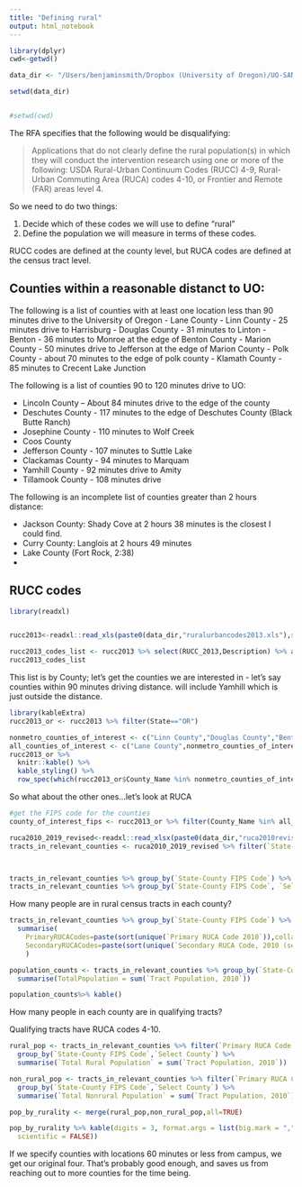 ```yaml
---
title: "Defining rural"
output: html_notebook
---
```




```r
library(dplyr)
cwd<-getwd()

data_dir <- "/Users/benjaminsmith/Dropbox (University of Oregon)/UO-SAN Lab/Berkman Lab/Devaluation/analysis_files/data/"

setwd(data_dir)


#setwd(cwd)
```

The RFA specifies that the following would be disqualifying:

> Applications that do not clearly define the rural population(s) in which they will conduct the intervention research using one or more of the following: USDA Rural-Urban Continuum Codes (RUCC) 4-9, Rural-Urban Commuting Area (RUCA) codes 4-10, or Frontier and Remote (FAR) areas level 4.

So we need to do two things:

 (1) Decide which of these codes we will use to define "rural"
 (2) Define the population we will measure in terms of these codes.
 
RUCC codes are defined at the county level, but RUCA codes are defined at the census tract level.

## Counties within a reasonable distanct to UO:

The following is a list of counties with at least one location less than 90 minutes drive to the University of Oregon
 - Lane County
  - Linn County - 25 minutes drive to Harrisburg
 - Douglas County - 31 minutes to Linton
 - Benton - 36 minutes to Monroe at the edge of Benton County
 - Marion County - 50 minutes drive to Jefferson at the edge of Marion County
 - Polk County - about 70 minutes to the edge of polk county
  - Klamath County - 85 minutes to Crecent Lake Junction
 

 The following is a list of counties 90 to 120 minutes drive to UO:
 
 - Lincoln County -- About 84 minutes drive to the edge of the county
 - Deschutes County - 117 minutes to the edge of Deschutes County (Black Butte Ranch)
 - Josephine County - 110 minutes to Wolf Creek
 - Coos County
 - Jefferson County - 107 minutes to Suttle Lake
 - Clackamas County -  94 minutes to Marquam
 - Yamhill County - 92 minutes drive to Amity
 - Tillamook County - 108 minutes drive
 
 The following is an incomplete list of counties greater than 2 hours distance:
 
 - Jackson County: Shady Cove at 2 hours 38 minutes is the closest I could find.
 - Curry County: Langlois at 2 hours 49 minutes
 - Lake County (Fort Rock, 2:38)
 - 
 


## RUCC codes

```r
library(readxl)


rucc2013<-readxl::read_xls(paste0(data_dir,"ruralurbancodes2013.xls"),sheet="Rural-urban Continuum Code 2013")

rucc2013_codes_list <- rucc2013 %>% select(RUCC_2013,Description) %>% arrange(. , RUCC_2013) %>% unique
rucc2013_codes_list
```

This list is by County; let's get the counties we are interested in - let's say counties within 90 minutes driving distance. will include Yamhill which is just outside the distance.


```r
library(kableExtra)
rucc2013_or <- rucc2013 %>% filter(State=="OR")

nonmetro_counties_of_interest <- c("Linn County","Douglas County","Benton County", "Marion County","Polk County","Klamath County")
all_counties_of_interest <- c("Lane County",nonmetro_counties_of_interest)
rucc2013_or %>% 
  knitr::kable() %>%
  kable_styling() %>%
  row_spec(which(rucc2013_or$County_Name %in% nonmetro_counties_of_interest), background="#ccccff")
```

So what about the other ones...let's look at RUCA

```r
#get the FIPS code for the counties
county_of_interest_fips <- rucc2013_or %>% filter(County_Name %in% all_counties_of_interest) %>% .$FIPS %>% as.integer()

ruca2010_2019_revised<-readxl::read_xlsx(paste0(data_dir,"ruca2010revised.xlsx"),sheet="Data",skip = 1)
tracts_in_relevant_counties <- ruca2010_2019_revised %>% filter(`State-County FIPS Code` %in% county_of_interest_fips)




```


```r
tracts_in_relevant_counties %>% group_by(`State-County FIPS Code`) %>% summarise(CountyTypes=paste(sort(unique(`Primary RUCA Code 2010`)),collapse=", "))
tracts_in_relevant_counties %>% group_by(`State-County FIPS Code`, `Select County`) %>% summarise(CountyTypes=paste(sort(unique(`Secondary RUCA Code, 2010 (see errata)`)),collapse=", "))
```

How many people are in rural census tracts in each county?

```r
tracts_in_relevant_counties %>% group_by(`State-County FIPS Code`) %>% 
  summarise(
    PrimaryRUCACodes=paste(sort(unique(`Primary RUCA Code 2010`)),collapse=", "),
    SecondaryRUCACodes=paste(sort(unique(`Secondary RUCA Code, 2010 (see errata)`)),collapse=", "),
    )

```

```r
population_counts <- tracts_in_relevant_counties %>% group_by(`State-County FIPS Code`,`Select County`,`Primary RUCA Code 2010`) %>% 
  summarise(TotalPopulation = sum(`Tract Population, 2010`))

population_counts%>% kable()
```

How many people in each county are in qualifying tracts?

Qualifying tracts have RUCA codes 4-10.

```r
rural_pop <- tracts_in_relevant_counties %>% filter(`Primary RUCA Code 2010`>=4 &  `Primary RUCA Code 2010`<=10) %>% 
  group_by(`State-County FIPS Code`,`Select County`) %>% 
  summarise(`Total Rural Population` = sum(`Tract Population, 2010`))

non_rural_pop <- tracts_in_relevant_counties %>% filter(`Primary RUCA Code 2010`<4) %>% 
  group_by(`State-County FIPS Code`,`Select County`) %>% 
  summarise(`Total Nonrural Population` = sum(`Tract Population, 2010`))

pop_by_rurality <- merge(rural_pop,non_rural_pop,all=TRUE)

pop_by_rurality %>% kable(digits = 3, format.args = list(big.mark = ",", 
  scientific = FALSE))
```

If we specify counties with locations 60 minutes or less from campus, we get our original four. That's probably good enough, and saves us from reaching out to more counties for the time being.


